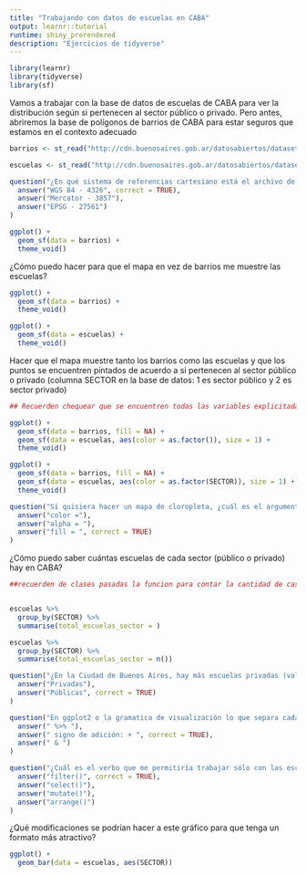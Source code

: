 ---
title: "Trabajando con datos de escuelas en CABA"
output: learnr::tutorial
runtime: shiny_prerendered
description: "Ejercicios de tidyverse"
---


```{r setup, include=FALSE}
library(learnr)
library(tidyverse)
library(sf)
```

Vamos a trabajar con la base de datos de escuelas de CABA para ver la distribución según si pertenecen al sector público o privado. Pero antes, abriremos la base de polígonos de barrios de CABA para estar seguros que estamos en el contexto adecuado

```{r}


barrios <- st_read("http://cdn.buenosaires.gob.ar/datosabiertos/datasets/barrios/barrios.geojson")

escuelas <- st_read("http://cdn.buenosaires.gob.ar/datosabiertos/datasets/establecimientos-educativos/establecimientos-educativos.geojson")


```

```{r crs, echo=FALSE}
question("¿En qué sistema de referencias cartesiano está el archivo de escuelas según la descripción del archivo?",
  answer("WGS 84 - 4326", correct = TRUE),
  answer("Mercator - 3857"),
  answer("EPSG - 27561")
)
```


```{r barrios}


ggplot() +
  geom_sf(data = barrios) +
  theme_void()


```


¿Cómo puedo hacer para que el mapa en vez de barrios me muestre las escuelas?

```{r mapas, exercise=TRUE}

ggplot() +
  geom_sf(data = barrios) +
  theme_void()


```



```{r mapas-solution}

ggplot() +
  geom_sf(data = escuelas) +
  theme_void()

```

Hacer que el mapa muestre tanto los barrios como las escuelas y que los puntos se encuentren pintados de acuerdo a si pertenecen al sector público o privado (columna SECTOR en la base de datos: 1 es sector público y 2 es sector privado)

```{r escuelas, exercise=TRUE}

## Recuerden chequear que se encuentren todas las variables explicitadas

ggplot() +
  geom_sf(data = barrios, fill = NA) +
  geom_sf(data = escuelas, aes(color = as.factor()), size = 1) +
  theme_void()


```




```{r escuelas-solution}

ggplot() +
  geom_sf(data = barrios, fill = NA) +
  geom_sf(data = escuelas, aes(color = as.factor(SECTOR)), size = 1) +
  theme_void()


```




```{r Sector, echo=FALSE}
question("Si quisiera hacer un mapa de cloropleta, ¿cuál es el argumento que debo utilizar dentro del aes()?",
  answer("color ="),
  answer("alpha = "),
  answer("fill = ", correct = TRUE)
)
```


¿Cómo puedo saber cuántas escuelas de cada sector (público o privado) hay en CABA?

```{r tipo, exercise=TRUE}


##recuerden de clases pasadas la funcion para contar la cantidad de casos


escuelas %>% 
  group_by(SECTOR) %>% 
  summarise(total_escuelas_sector = )


```



```{r tipo-solution}

escuelas %>% 
  group_by(SECTOR) %>% 
  summarise(total_escuelas_sector = n())


```



```{r tipo_escuelas, echo=FALSE}


question("¿En la Ciudad de Buenos Aires, hay más escuelas privadas (valor 2 de SECTOR) o públicas (valor 1 de SECTOR)?",
  answer("Privadas"),
  answer("Públicas", correct = TRUE)
)


```



```{r separador, echo=FALSE}
question("En ggplot2 o la gramatica de visualización lo que separa cada paso es",
  answer(" %>% "),
  answer(" signo de adición: + ", correct = TRUE),
  answer(" & ")
)
```



```{r publicas, echo=FALSE}
question("¿Cuál es el verbo que me permitiría trabajar sólo con las escuelas públicas",
  answer("filter()", correct = TRUE),
  answer("select()"),
  answer("mutate()"),
  answer("arrange()")
)
```





¿Qué modificaciones se podrían hacer a este gráfico para que tenga un formato más atractivo?

```{r}

ggplot() +
  geom_bar(data = escuelas, aes(SECTOR))


```









